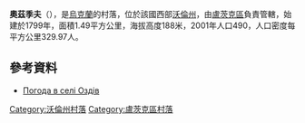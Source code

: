 {{coord|50|40|57|N|25|12|14|E|scale:30000|display=title}}

'''奧茲季夫'''（{{lang-uk|Оздів}}），是[[烏克蘭|烏克蘭]]的村落，位於該國西部[[沃倫州|沃倫州]]，由[[盧茨克區|盧茨克區]]負責管轄，始建於1799年，面積1.49平方公里，海拔高度188米，2001年人口490，人口密度每平方公里329.97人。

==參考資料==
* [http://weather.in.ua/ua/volynskaja/18524 Погода в селі Оздів] {{Wayback|url=http://weather.in.ua/ua/volynskaja/18524 |date=20111219100513 }}

[[Category:沃倫州村落|Category:沃倫州村落]]
[[Category:盧茨克區村落|Category:盧茨克區村落]]


{{Volyn-geo-stub}}